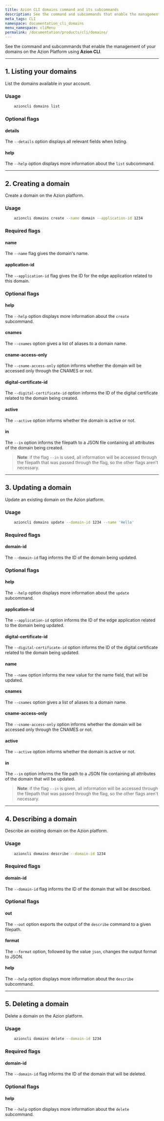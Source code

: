 ```yaml
---
title: Azion CLI domains command and its subcommands
description: See the command and subcommands that enable the management of your domains on the Azion Platform using Azion CLI.
meta_tags: CLI
namespace: documentation_cli_domains
menu_namespace: cliMenu
permalink: /documentation/products/cli/domains/
---
```


See the command and subcommands that enable the management of your domains on the Azion Platform using **Azion CLI**.

---

## 1. Listing your domains

List the domains available in your account.

### Usage

```bash
    azioncli domains list
```

### Optional flags

#### details

The `--details` option displays all relevant fields when listing.

#### help

The `--help` option displays more information about the `list` subcommand.

---

## 2. Creating a domain

Create a domain on the Azion platform.

### Usage

```bash
    azioncli domains create --name domain --application-id 1234
```

### Required flags

#### name

The `--name` flag gives the domain's name.

#### application-id

The `--application-id` flag gives the ID for the edge application related to this domain.

### Optional flags

#### help

The `--help` option displays more information about the `create` subcommand.

#### cnames

The `--cnames` option gives a list of aliases to a domain name.

#### cname-access-only

The `--cname-access-only` option informs whether the domain will be accessed only through the CNAMES or not.

#### digital-certificate-id

The `--digital-certificate-id` option informs the ID of the digital certificate related to the domain being created.

#### active

The `--active` option informs whether the domain is active or not.

#### in

The `--in` option informs the filepath to a JSON file containing all attributes of the domain being created.

> **Note**: if the flag `--in` is used, all information will be accessed through the filepath that was passed through the flag, so the other flags aren't necessary.

---

## 3. Updating a domain

Update an existing domain on the Azion platform.

### Usage

```bash
    azioncli domains update --domain-id 1234 --name 'Hello'
```

### Required flags

#### domain-id

The `--domain-id` flag informs the ID of the domain being updated.

### Optional flags

#### help

The `--help` option displays more information about the `update` subcommand.

#### application-id

The `--application-id` option informs the ID of the edge application related to the domain being updated.

#### digital-certificate-id

The `--digital-certificate-id` option informs the ID of the digital certificate related to the domain being updated.

#### name

The `--name` option informs the new value for the name field, that will be updated.

#### cnames

The `--cnames` option gives a list of aliases to a domain name.

#### cname-access-only

The `--cname-access-only` option informs whether the domain will be accessed only through the CNAMES or not.

#### active

The `--active` option informs whether the domain is active or not.

#### in

The `--in` option informs the file path to a JSON file containing all attributes of the domain that will be updated.

> **Note**: if the flag `--in` is given, all information will be accessed through the filepath that was passed through the flag, so the other flags aren't necessary.

---

## 4. Describing a domain

Describe an existing domain on the Azion platform.

### Usage

```bash
    azioncli domains describe --domain-id 1234
```

### Required flags

#### domain-id

The `--domain-id` flag informs the ID of the domain that will be described.

### Optional flags

#### out

The `--out` option exports the output of the `describe` command to a given filepath.

#### format

The `--format` option, followed by the value `json`, changes the output format to JSON.

#### help

The `--help` option displays more information about the `describe` subcommand.

---

## 5. Deleting a domain

Delete a domain on the Azion platform.

### Usage

```bash
    azioncli domains delete --domain-id 1234
```

### Required flags

#### domain-id

The `--domain-id` flag informs the ID of the domain that will be deleted.

### Optional flags
#### help

The `--help` option displays more information about the `delete` subcommand.

